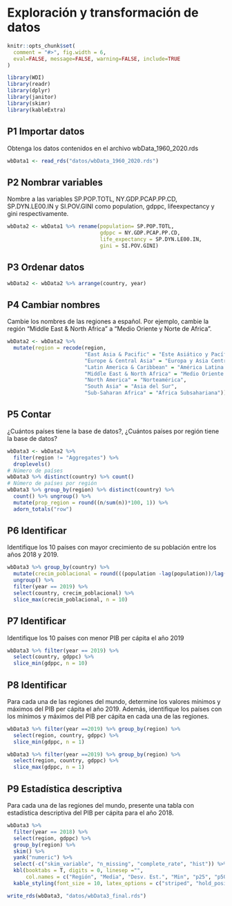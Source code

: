 # Exploración y transformación de datos

```r
knitr::opts_chunk$set(
  comment = "#>", fig.width = 6,
  eval=FALSE, message=FALSE, warning=FALSE, include=TRUE
)
```

```r
library(WDI)
library(readr)
library(dplyr)
library(janitor)
library(skimr)
library(kableExtra)
```

## P1 Importar datos {-}

Obtenga los datos contenidos en el archivo wbData_1960_2020.rds

```r
wbData1 <- read_rds("datos/wbData_1960_2020.rds")

```

## P2 Nombrar variables {-}

Nombre a las variables SP.POP.TOTL, NY.GDP.PCAP.PP.CD, SP.DYN.LE00.IN y SI.POV.GINI como population, gdppc, lifeexpectancy y gini respectivamente.

```r
wbData2 <- wbData1 %>% rename(population= SP.POP.TOTL,
                              gdppc = NY.GDP.PCAP.PP.CD,
                              life_expectancy = SP.DYN.LE00.IN,
                              gini = SI.POV.GINI)

```

## P3 Ordenar datos {-}

```r
wbData2 <- wbData2 %>% arrange(country, year)
```

## P4 Cambiar nombres {-}


Cambie los nombres de las regiones a español. Por ejemplo, cambie la región “Middle East & North Africa” a “Medio Oriente y Norte de Africa”.

```r
wbData2 <- wbData2 %>%
  mutate(region = recode(region,
                         "East Asia & Pacific" = "Este Asiático y Pacífico",
                         "Europe & Central Asia" = "Europa y Asia Central" ,
                         "Latin America & Caribbean" = "América Latina y el Caribe",
                         "Middle East & North Africa" = "Medio Oriente y Norte de Africa",
                         "North America" = "Norteamérica",
                         "South Asia" = "Asia del Sur",
                         "Sub-Saharan Africa" = "Africa Subsahariana"))

```

## P5 Contar {-}

¿Cuántos países tiene la base de datos?, ¿Cuántos países por región tiene la base de datos?

```r
wbData3 <- wbData2 %>%
  filter(region != "Aggregates") %>%
  droplevels()
# Número de países
wbData3 %>% distinct(country) %>% count()
# Número de países por región
wbData3 %>% group_by(region) %>% distinct(country) %>%
  count() %>% ungroup() %>%
  mutate(prop_region = round((n/sum(n))*100, 1)) %>%
  adorn_totals("row")
```

## P6 Identificar {-}

Identifique los 10 países con mayor crecimiento de su población entre los años 2018 y 2019.

```r
wbData3 %>% group_by(country) %>%
  mutate(crecim_poblacional = round(((population -lag(population))/lag(population))*100, 2)) %>%
  ungroup() %>%
  filter(year == 2019) %>%
  select(country, crecim_poblacional) %>%
  slice_max(crecim_poblacional, n = 10)
```

## P7 Identificar {-}

Identifique los 10 países con menor PIB per cápita el año 2019

```r
wbData3 %>% filter(year == 2019) %>%
  select(country, gdppc) %>%
  slice_min(gdppc, n = 10)
```

## P8 Identificar {-}

Para cada una de las regiones del mundo, determine los valores mínimos y máximos del PIB per cápita el año 2019. Además, identifique los países con los mínimos y máximos del PIB per cápita en cada una de las regiones.

```r
wbData3 %>% filter(year ==2019) %>% group_by(region) %>%
  select(region, country, gdppc) %>%
  slice_min(gdppc, n = 1)

wbData3 %>% filter(year ==2019) %>% group_by(region) %>%
  select(region, country, gdppc) %>%
  slice_max(gdppc, n = 1)

```

## P9 Estadística descriptiva {-}

Para cada una de las regiones del mundo, presente una tabla con estadística descriptiva del PIB per cápita para el año 2018.

```r
wbData3 %>%
  filter(year == 2018) %>%
  select(region, gdppc) %>%
  group_by(region) %>%
  skim() %>%
  yank("numeric") %>%
  select(-c("skim_variable", "n_missing", "complete_rate", "hist")) %>%
  kbl(booktabs = T, digits = 0, linesep ="",
      col.names = c("Región", "Media", "Desv. Est.", "Min", "p25", "p50", "p75", "Max")) %>%
  kable_styling(font_size = 10, latex_options = c("striped", "hold_position"))

write_rds(wbData3, "datos/wbData3_final.rds")

```

